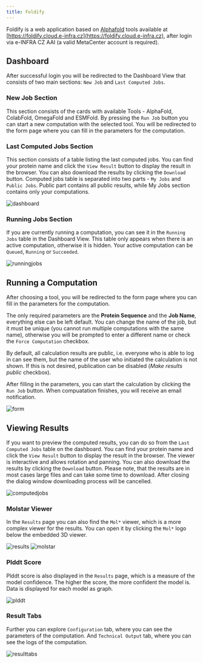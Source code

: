```yaml
---
title: Foldify
---
```


Foldify is a web application based on [Alphafold](https://deepmind.google/technologies/alphafold/) tools available at [https://foldify.cloud.e-infra.cz](https://foldify.cloud.e-infra.cz), after login via e-INFRA CZ AAI (a valid MetaCenter account is required).

## Dashboard

After successful login you will be redirected to the Dashboard View that consists of two main sections: `New Job` and `Last Computed Jobs`.

### New Job Section
This section consists of the cards with available Tools - AlphaFold, ColabFold, OmegaFold and ESMFold.
By pressing the `Run Job` button you can start a new computation with the selected tool. You will be redirected to the form page where you can fill in the parameters for the computation.

### Last Computed Jobs Section
This section consists of a table listing the last computed jobs. You can find your protein name and click the `View Result` button to display the result in the browser. You can also download the results by clicking the `Download` button.
Computed jobs table is separated into two parts - `My Jobs` and `Public Jobs`. Public part contains all public results, while My Jobs section contains only your computations.

![dashboard](/img/ceritsc/apps/foldify/dashboard.png)

### Running Jobs Section

If you are currently running a computation, you can see it in the `Running Jobs` table in the Dashboard View. This table only appears when there is an active computation, otherwise it is hidden. Your active computation can be `Queued`, `Running` or `Succeeded`.

![runningjobs](/img/ceritsc/apps/foldify/dashboard-runningjobs.png)

## Running a Computation

After choosing a tool, you will be redirected to the form page where you can fill in the parameters for the computation. 

The only required parameters are the **Protein Sequence** and the **Job Name**, everything else can be left 
default. You can change the name of the job, but it must be unique (you cannot run multiple computations with the same name), otherwise you will be prompted
to enter a different name or check the `Force Computation` checkbox.

By default, all calculation results are public, i.e. everyone who is able to log in can see them, but the name of the user who initiated the calculation is not shown. If this is not desired, publication can be disabled (*Make results public* checkbox).

After filling in the parameters, you can start the calculation by clicking the `Run Job` button. When compuatation finishes, you will receive an email notification.

![form](/img/ceritsc/apps/foldify/af-form.png)

## Viewing Results

If you want to preview the computed results, you can do so from the `Last Computed Jobs` table on the dashboard. You can find your protein name and click the `View Result` button to display the result in the browser. The viewer is interactive and allows rotation and panning.
You can also download the results by clicking the `Download` button. Please note, that the results are in most cases large files and can take some time to download. After closing the dialog window downloading process will be cancelled.

![computedjobs](/img/ceritsc/apps/foldify/last-computed-jobs.png)

### Molstar Viewer

In the `Results` page you can also find the `Mol*` viewer, which is a more complex viewer for the results. You can open it by clicking the `Mol*` logo below the embedded 3D viewer.

![results](/img/ceritsc/apps/foldify/results.png)
![molstar](/img/ceritsc/apps/foldify/molstar.png)

### Plddt Score

Plddt score is also displayed in the `Results` page, which is a measure of the model confidence. The higher the score, the more confident the model is. Data is displayed for each model as graph.

![plddt](/img/ceritsc/apps/foldify/plddt.png)

### Result Tabs

Further you can explore `Configuration` tab, where you can see the parameters of the computation. And `Technical Output` tab, where you can see the logs of the computation.

![resulttabs](/img/ceritsc/apps/foldify/result-tabs.png)




